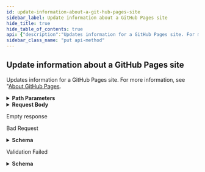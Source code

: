 ```yaml
---
id: update-information-about-a-git-hub-pages-site
sidebar_label: Update information about a GitHub Pages site
hide_title: true
hide_table_of_contents: true
api: {"description":"Updates information for a GitHub Pages site. For more information, see \"[About GitHub Pages](/github/working-with-github-pages/about-github-pages).","externalDocs":{"description":"API method documentation","url":"https://docs.github.com/rest/reference/repos#update-information-about-a-github-pages-site"},"operationId":"repos/update-information-about-pages-site","parameters":[{"in":"path","name":"owner","required":true,"schema":{"type":"string"}},{"in":"path","name":"repo","required":true,"schema":{"type":"string"}}],"requestBody":{"content":{"application/json":{"example":{"cname":"octocatblog.com","source":{"branch":"main","path":"/"}},"schema":{"properties":{"cname":{"description":"Specify a custom domain for the repository. Sending a `null` value will remove the custom domain. For more about custom domains, see \"[Using a custom domain with GitHub Pages](https://help.github.com/articles/using-a-custom-domain-with-github-pages/).\"","nullable":true,"type":"string"},"public":{"description":"Configures access controls for the GitHub Pages site. If public is set to `true`, the site is accessible to anyone on the internet. If set to `false`, the site will only be accessible to users who have at least `read` access to the repository that published the site. This includes anyone in your Enterprise if the repository is set to `internal` visibility. This feature is only available to repositories in an organization on an Enterprise plan.","type":"boolean"},"source":{"anyOf":[{"description":"Update the source for the repository. Must include the branch name, and may optionally specify the subdirectory `/docs`. Possible values are `\"gh-pages\"`, `\"master\"`, and `\"master /docs\"`.","enum":["gh-pages","master","master /docs"],"type":"string"},{"description":"Update the source for the repository. Must include the branch name and path.","properties":{"branch":{"description":"The repository branch used to publish your site's source files.","type":"string"},"path":{"description":"The repository directory that includes the source files for the Pages site. Allowed paths are `/` or `/docs`.","enum":["/","/docs"],"type":"string"}},"required":["branch","path"],"type":"object"}]}},"required":["source"],"type":"object"}}}},"responses":{"204":{"description":"Empty response"},"400":{"content":{"application/json":{"schema":{"description":"Basic Error","properties":{"documentation_url":{"type":"string"},"message":{"type":"string"}},"title":"Basic Error","type":"object"}},"application/scim+json":{"schema":{"description":"Scim Error","properties":{"detail":{"nullable":true,"type":"string"},"documentation_url":{"nullable":true,"type":"string"},"message":{"nullable":true,"type":"string"},"schemas":{"items":{"type":"string"},"type":"array"},"scimType":{"nullable":true,"type":"string"},"status":{"type":"integer"}},"title":"Scim Error","type":"object"}}},"description":"Bad Request"},"422":{"content":{"application/json":{"schema":{"description":"Validation Error","properties":{"documentation_url":{"type":"string"},"errors":{"items":{"properties":{"code":{"type":"string"},"field":{"type":"string"},"index":{"type":"integer"},"message":{"type":"string"},"resource":{"type":"string"},"value":{"oneOf":[{"nullable":true,"type":"string"},{"nullable":true,"type":"integer"},{"items":{"type":"string"},"nullable":true,"type":"array"}]}},"required":["code"],"type":"object"},"type":"array"},"message":{"type":"string"}},"required":["message","documentation_url"],"title":"Validation Error","type":"object"}}},"description":"Validation Failed"}},"tags":["repos"],"x-github":{"category":"repos","enabledForGitHubApps":true,"githubCloudOnly":false,"previews":[],"subcategory":"pages"},"method":"put","path":"/repos/{owner}/{repo}/pages","servers":[{"url":"https://api.github.com"}],"jsonRequestBodyExample":{"cname":"string","public":true},"info":{"contact":{"name":"Support","url":"https://support.github.com/contact"},"description":"GitHub's v3 REST API.","license":{"name":"MIT","url":"https://spdx.org/licenses/MIT"},"termsOfService":"https://docs.github.com/articles/github-terms-of-service","title":"GitHub v3 REST API","version":"1.1.4","x-apisguru-categories":["collaboration","developer_tools"],"x-logo":{"url":"https://twitter.com/github/profile_image?size=original"},"x-origin":[{"format":"openapi","url":"https://raw.githubusercontent.com/github/rest-api-description/main/descriptions/api.github.com/api.github.com.json","version":"3.0"}],"x-providerName":"github.com"},"postman":{"name":"Update information about a GitHub Pages site","description":{"content":"Updates information for a GitHub Pages site. For more information, see \"[About GitHub Pages](/github/working-with-github-pages/about-github-pages).","type":"text/plain"},"url":{"path":["repos",":owner",":repo","pages"],"host":["{{baseUrl}}"],"query":[],"variable":[{"disabled":false,"description":{"content":"(Required) ","type":"text/plain"},"type":"any","value":"","key":"owner"},{"disabled":false,"description":{"content":"(Required) ","type":"text/plain"},"type":"any","value":"","key":"repo"}]},"header":[{"key":"Content-Type","value":"application/json"},{"key":"Accept","value":"application/json"}],"method":"PUT","body":{"mode":"raw","raw":"\"\"","options":{"raw":{"language":"json"}}}}}
sidebar_class_name: "put api-method"
---
```



## Update information about a GitHub Pages site



Updates information for a GitHub Pages site. For more information, see &quot;[About GitHub Pages](/github/working-with-github-pages/about-github-pages).

<details style={{"marginBottom":"1rem"}}><summary style={{}}><strong>Path Parameters</strong></summary><div><ul><ParamsItem className={"paramsItem"} param={{"in":"path","name":"owner","required":true,"schema":{"type":"string"}}}></ParamsItem><ParamsItem className={"paramsItem"} param={{"in":"path","name":"repo","required":true,"schema":{"type":"string"}}}></ParamsItem></ul></div></details><details style={{}}><summary style={{"textAlign":"left"}}><strong>Request Body</strong></summary><div style={{"textAlign":"left","marginLeft":"1rem"}}></div><ul style={{"marginLeft":"1rem"}}><SchemaItem collapsible={false} name={"cname"} required={false} schemaDescription={"Specify a custom domain for the repository. Sending a `null` value will remove the custom domain. For more about custom domains, see \"[Using a custom domain with GitHub Pages](https://help.github.com/articles/using-a-custom-domain-with-github-pages/).\""} schemaName={"string"} qualifierMessage={undefined}></SchemaItem><SchemaItem collapsible={false} name={"public"} required={false} schemaDescription={"Configures access controls for the GitHub Pages site. If public is set to `true`, the site is accessible to anyone on the internet. If set to `false`, the site will only be accessible to users who have at least `read` access to the repository that published the site. This includes anyone in your Enterprise if the repository is set to `internal` visibility. This feature is only available to repositories in an organization on an Enterprise plan."} schemaName={"boolean"} qualifierMessage={undefined}></SchemaItem><SchemaItem collapsible={false} name={"source"} required={true} schemaDescription={undefined} schemaName={""} qualifierMessage={undefined}></SchemaItem></ul></details><div><ApiTabs><TabItem label={"204"} value={"204"}><div>

Empty response

</div><div></div></TabItem><TabItem label={"400"} value={"400"}><div>

Bad Request

</div><div><details style={{}}><summary style={{"textAlign":"left"}}><strong>Schema</strong></summary><div style={{"textAlign":"left","marginLeft":"1rem"}}></div><ul style={{"marginLeft":"1rem"}}><SchemaItem collapsible={false} name={"documentation_url"} required={false} schemaDescription={undefined} schemaName={"string"} qualifierMessage={undefined}></SchemaItem><SchemaItem collapsible={false} name={"message"} required={false} schemaDescription={undefined} schemaName={"string"} qualifierMessage={undefined}></SchemaItem></ul></details></div></TabItem><TabItem label={"422"} value={"422"}><div>

Validation Failed

</div><div><details style={{}}><summary style={{"textAlign":"left"}}><strong>Schema</strong></summary><div style={{"textAlign":"left","marginLeft":"1rem"}}></div><ul style={{"marginLeft":"1rem"}}><SchemaItem collapsible={false} name={"documentation_url"} required={true} schemaDescription={undefined} schemaName={"string"} qualifierMessage={undefined}></SchemaItem><SchemaItem collapsible={true} className={"schemaItem"}><details style={{}}><summary style={{}}><strong>errors</strong><span style={{"opacity":"0.6"}}> object[]</span></summary><div style={{"marginLeft":"1rem"}}><ul><SchemaItem collapsible={false} name={"code"} required={true} schemaDescription={undefined} schemaName={"string"} qualifierMessage={undefined}></SchemaItem><SchemaItem collapsible={false} name={"field"} required={false} schemaDescription={undefined} schemaName={"string"} qualifierMessage={undefined}></SchemaItem><SchemaItem collapsible={false} name={"index"} required={false} schemaDescription={undefined} schemaName={"integer"} qualifierMessage={undefined}></SchemaItem><SchemaItem collapsible={false} name={"message"} required={false} schemaDescription={undefined} schemaName={"string"} qualifierMessage={undefined}></SchemaItem><SchemaItem collapsible={false} name={"resource"} required={false} schemaDescription={undefined} schemaName={"string"} qualifierMessage={undefined}></SchemaItem><SchemaItem collapsible={false} name={"value"} required={false} schemaDescription={undefined} schemaName={""} qualifierMessage={undefined}></SchemaItem></ul></div></details></SchemaItem><SchemaItem collapsible={false} name={"message"} required={true} schemaDescription={undefined} schemaName={"string"} qualifierMessage={undefined}></SchemaItem></ul></details></div></TabItem></ApiTabs></div>
      